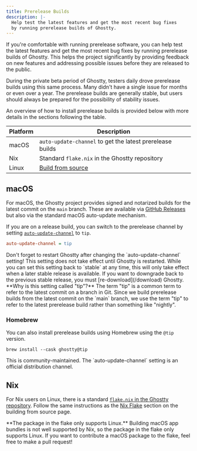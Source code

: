 ```yaml
---
title: Prerelease Builds
description: |-
  Help test the latest features and get the most recent bug fixes
  by running prerelease builds of Ghostty.
---
```


If you're comfortable with running prerelease software, you can
help test the latest features and get the most recent bug fixes
by running prerelease builds of Ghostty. This helps the project
significantly by providing feedback on new features and addressing
possible issues before they are released to the public.

<Note>
During the private beta period of Ghostty, testers daily drove
prerelease builds using this same process. Many didn't have a single
issue for months or even over a year. The prerelease builds are
generally stable, but users should always be prepared for the
possibility of stability issues.
</Note>

An overview of how to install prerelease builds is provided below
with more details in the sections following the table.

| Platform | Description |
| -------- | ----------- |
| macOS | `auto-update-channel` to get the latest prerelease builds |
| Nix   | Standard `flake.nix` in the Ghostty repository |
| Linux | [Build from source](/docs/install/build) |

## macOS

For macOS, the Ghostty project provides signed and notarized builds
for the latest commit on the `main` branch. These are available
via [GitHub Releases](https://github.com/ghostty-org/ghostty/releases/tag/tip)
but also via the standard macOS auto-update mechanism.

If you are on a release build, you can switch to the prerelease channel
by setting [`auto-update-channel`](/docs/config/reference#auto-update-channel) to `tip`.

```ini
auto-update-channel = tip
```

<Tip>
Don't forget to restart Ghostty after changing the `auto-update-channel`
setting! This setting does not take effect until Ghostty is restarted.
</Tip>

<Warning>
While you can set this setting back to `stable` at any time, this will
only take effect when a later stable release is available. If you want
to downgrade back to the previous stable release, you must
[re-download](/download) Ghostty.
</Warning>

<Note>
**Why is this setting called "tip"?** The term "tip" is a common term
to refer to the latest commit on a branch in Git. Since we build
prerelease builds from the latest commit on the `main` branch, we
use the term "tip" to refer to the latest prerelease build rather than
something like "nightly".
</Note>

### Homebrew

You can also install prerelease builds using Homebrew using the
`@tip` version.

```shell-session
brew install --cask ghostty@tip
```

<Warning>
This is community-maintained. The `auto-update-channel` setting
is an official distribution channel.
</Warning>

## Nix

For Nix users on Linux, there is a standard
[`flake.nix` in the Ghostty repository](https://github.com/ghostty-org/ghostty/blob/main/flake.nix).
Follow the same instructions as the
[Nix Flake](/docs/install/build#building-with-nix)
section on the building from source page.

<Note>
**The package in the flake only supports Linux.** Building macOS app
bundles is not well supported by Nix, so the package in the flake
only supports Linux. If you want to contribute a macOS package to
the flake, feel free to make a pull request!
</Note>


